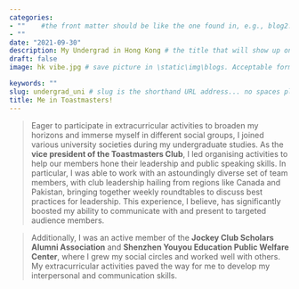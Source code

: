 ```yaml
---
categories:  
- ""    #the front matter should be like the one found in, e.g., blog2.md. It cannot be like the normal Rmd we used
- ""
date: "2021-09-30"
description: My Undergrad in Hong Kong # the title that will show up once someone gets to this page
draft: false
image: hk vibe.jpg # save picture in \static\img\blogs. Acceptable formats= jpg, jpeg, or png . Your iPhone pics wont work

keywords: ""
slug: undergrad_uni # slug is the shorthand URL address... no spaces plz
title: Me in Toastmasters!
---
```


> Eager to participate in extracurricular activities to broaden my horizons and immerse myself in different social groups, I joined various university societies during my undergraduate studies. As the **vice president of the Toastmasters Club**, I led organising activities to help our members hone their leadership and public speaking skills. In particular, I was able to work with an astoundingly diverse set of team members, with club leadership hailing from regions like Canada and Pakistan, bringing together weekly roundtables to discuss best practices for leadership. This experience, I believe, has significantly boosted my ability to communicate with and present to targeted audience members.

> Additionally, I was an active member of the **Jockey Club Scholars Alumni Association** and **Shenzhen Youyou Education Public Welfare Center**, where I grew my social circles and worked well with others. My extracurricular activities paved the way for me to develop my interpersonal and communication skills.
